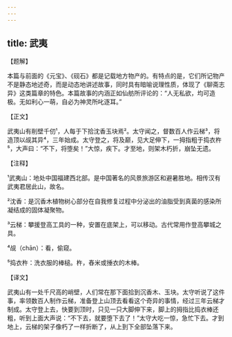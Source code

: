 ```yaml
---
---
---
```

title: 武夷
---




【题解】


本篇与前面的《元宝》、《砚石》都是记载地方物产的。有特点的是，它们所记物产不是静态地述奇，而是动态地讲述故事，同时具有暗喻说理性质，体现了《聊斋志异》这类篇章的特色。本篇故事的内涵正如仙舫所评论的：“人无私欲，均可造极。无如利心一萌，自必为神灵所叱逐耳。”

【正文】

武夷山有削壁千仞¹，人每于下拾沈香玉块焉²。太守闻之，督数百人作云梯³，将造顶以觇其异⁴，三年始成。太守登之，将及巅，见大足伸下，一拇指粗于捣衣杵⁵，大声曰：“不下，将堕矣！”大惊，疾下。才至地，则架木朽折，崩坠无遗。





【注释】


¹武夷山：地处中国福建西北部。是中国著名的风景旅游区和避暑胜地。相传汉有武夷君居此山，故名。

²沈香：是沉香木植物树心部分在自我修复过程中分泌出的油脂受到真菌的感染所凝结成的固体凝聚物。

³云梯：攀援登高工具的一种，安置在底架上，可以移动。古代常用作登高攀城之具。

⁴觇（chān）：看，偷窥。

⁵捣衣杵：洗衣服的棒槌。杵，舂米或捶衣的木棒。





【译文】


武夷山有一处千尺高的峭壁，人们常在那下面拾到沉香木、玉块。太守听说了这件事，率领数百人制作云梯，准备登上山顶去看看这个奇异的事情，经过三年云梯才制成。太守登上去，快要到顶时，只见一只大脚伸下来，脚上的拇指比捣衣棒还粗，听到上面大声说：“不下去，就要堕下去了！”太守大吃一惊，急忙下去。才到地上，云梯的架子像朽了一样折断了，从上到下全部坠落下来。